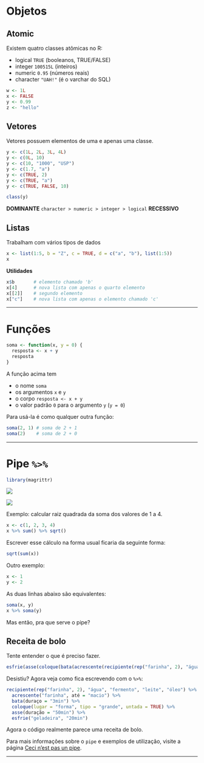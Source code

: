 # Objetos

## Atomic

Existem quatro classes atômicas no R:

- logical `TRUE` (booleanos, TRUE/FALSE)
- integer `100515L` (inteiros)
- numeric `0.95` (números reais)
- character `"UAH!"` (é o varchar do SQL)

```r
w <- 1L
x <- FALSE
y <- 0.99
z <- "hello"
```

## Vetores

Vetores possuem elementos de uma e apenas uma classe.

```r
y <- c(1L, 2L, 3L, 4L)
y <- c(0L, 10)
y <- c(10, "1000", "USP")
y <- c(1.7, "a")
y <- c(TRUE, 2)
y <- c(TRUE, "a")
y <- c(TRUE, FALSE, 10)

class(y)
```

**DOMINANTE** `character > numeric > integer > logical` **RECESSIVO**

## Listas

Trabalham com vários tipos de dados

```r
x <- list(1:5, b = "Z", c = TRUE, d = c("a", "b"), list(1:5))
x
```

**Utilidades**

```r
x$b       # elemento chamado 'b'
x[4]      # nova lista com apenas o quarto elemento
x[[2]]    # segundo elemento
x["c"]    # nova lista com apenas o elemento chamado 'c'
```

------------------------------------------------------------------

# Funções

```r
soma <- function(x, y = 0) {
  resposta <- x + y
  resposta
}
```

A função acima tem 

- o nome `soma`
- os argumentos `x` e `y`
- o corpo `resposta <- x + y`
- o valor padrão `0` para o argumento `y` (`y = 0`)

Para usá-la é como qualquer outra função:

```r
soma(2, 1) # soma de 2 + 1
soma(2)    # soma de 2 + 0
```

-------------------------------------------------

# Pipe `%>%`

```r
library(magrittr)
```

![](inputs/pipe.png)

![](inputs/magritte.jpg)

Exemplo: calcular raiz quadrada da soma dos valores de 1 a 4.

```r
x <- c(1, 2, 3, 4)
x %>% sum() %>% sqrt()
```

Escrever esse cálculo na forma usual ficaria da seguinte forma:

```r
sqrt(sum(x))
```

Outro exemplo:

```r
x <- 1
y <- 2
```

As duas linhas abaixo são equivalentes:

```r
soma(x, y)
x %>% soma(y)
```

Mas então, pra que serve o pipe?

## Receita de bolo

Tente entender o que é preciso fazer. 

```r

esfrie(asse(coloque(bata(acrescente(recipiente(rep("farinha", 2), "água", "fermento", "leite", "óleo"), "farinha", até = "macio"), duração = "3min"), lugar = "forma", tipo = "grande", untada = TRUE), duração = "50min"), "geladeira", "20min")

```







Desistiu? Agora veja como fica escrevendo com o `%>%`:

```r

recipiente(rep("farinha", 2), "água", "fermento", "leite", "óleo") %>%
  acrescente("farinha", até = "macio") %>%
  bata(duraço = "3min") %>%
  coloque(lugar = "forma", tipo = "grande", untada = TRUE) %>%
  asse(duração = "50min") %>%
  esfrie("geladeira", "20min")

```

Agora o código realmente parece uma receita de bolo.

Para mais informações sobre o `pipe` e exemplos de utilização, visite a página [Ceci n'est pas un pipe](http://cran.r-project.org/web/packages/magrittr/vignettes/magrittr.html).

-----------------------------------------------------------
